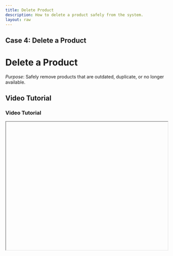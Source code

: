 ```yaml
---
title: Delete Product
description: How to delete a product safely from the system.
layout: raw
---
```



<div className="mdx-content">

## **Case 4: Delete a Product**

<h1 className="text-3xl font-bold text-gray-900 mb-4">Delete a Product</h1>  

*Purpose*: Safely remove products that are outdated, duplicate, or no longer available.

## Video Tutorial

<h3 className="text-xl font-medium text-gray-800 mb-2">Video Tutorial</h3>

<iframe
  width="100%"
  height="400"
  title="Delete product tutorial"
  allowFullScreen
  className="rounded-lg"
/>

---

## Steps:

<h2 className="text-2xl font-semibold text-gray-800 mt-8 mb-4">Step-by-step Instructions</h2>

❶ **Locate the Product**  
Find the product in the catalog list. You can use the search bar or scroll through manually.

❷ **Open the Options Menu**  
Click the **three-dot menu** beside the product, or open the detailed view.

❸ **Click Delete**  
Choose **Delete** from the menu options.

❹ **Confirm Deletion**  
A confirmation dialog will appear. Confirm your choice to proceed.

❺ **Success Message**  
Once deleted, the system displays a success message confirming the removal.

---

**Tip for First-Time Users**:  
Deleted products are permanently removed. Be sure you no longer need the product before confirming deletion.

<div className="space-y-4 mt-6">

<div className="my-10 border-t border-gray-200" />

## More questions about this

<h3 className="text-xl font-semibold text-black mb-4 mt-10"> More questions about this?</h3>
</div>
<div className="space-y-4 mt-6">
  <details className="bg-white rounded-md p-4 border border-gray-300">
  <summary
    className="font-medium text-base text-gray-900"
    style={{
      backgroundColor: 'transparent',
      outline: 'none',
      cursor: 'pointer',
      userSelect: 'none',
      listStyle: 'none',
    }}
  >Can I recover a deleted product?</summary>
   <p className="mt-2 text-sm text-gray-700">
      No, once deleted, the product is permanently removed from the system.
    </p>
  </details>

  <details className="bg-white rounded-md p-4 border border-gray-300">
  <summary
    className="font-medium text-base text-gray-900"
    style={{
      backgroundColor: 'transparent',
      outline: 'none',
      cursor: 'pointer',
      userSelect: 'none',
      listStyle: 'none',
    }}
  >Will deleting a product affect my sales reports?</summary>
    <p className="mt-2 text-sm text-gray-700">
      No, past sales data will remain in reports, even if the product is deleted.
    </p>
  </details>
</div>
</div>

---

<div className="space-y-4 mt-6">

<div className="my-10 border-t border-gray-200" />

<div className="mdx-content mt-10">

Was this article helpful?

<div style={{ display: 'flex', gap: '1rem' }}>
  <button style={{ padding: '0.5rem', borderRadius: '9999px', backgroundColor: '#f0f0f0' }}>
    <FaThumbsUp/>
  </button>
  <button style={{ padding: '0.5rem', borderRadius: '9999px', backgroundColor: '#f0f0f0' }}>
    <FaThumbsDown/>
  </button>
</div>
</div>

---
</div>
